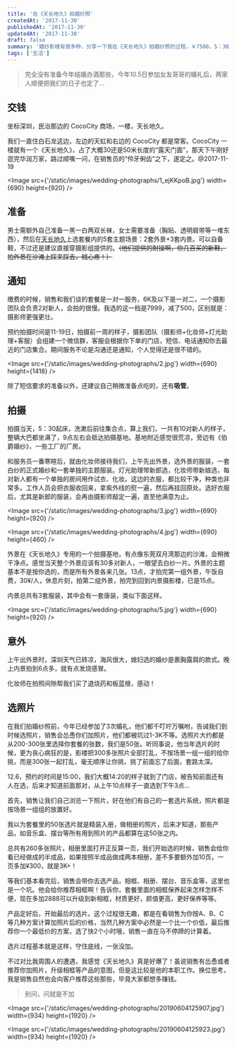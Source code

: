 ```yaml
---
title: '在《天长地久》拍婚纱照'
createdAt: '2017-11-30'
publishedAt: '2017-11-30'
updatedAt: '2017-11-30'
draft: false
summary: '婚纱影楼有很多种，分享一下我在《天长地久》拍婚纱照的过程，￥7500，5：30从家出发，21:00结束坐班车回家，超累🙄'
tags: ['生活']
---
```


> 完全没有准备今年结婚办酒那些，今年10.5日参加女友哥哥的婚礼后，两家人顺便把我们的日子也定了...

## 交钱

坐标深圳，民治那边的 CocoCity 商场，一楼，天长地久。

我们一直住白石龙这边，左边的天虹和右边的 CocoCity 都是常客。CocoCity 一楼就有一个《天长地久》，占了大概30还是50米长度的“露天门面”，那天下午刚好逛完华润万家，路过顺嘴一问，在销售员的“伶牙俐齿”之下，遂定之。@2017-11-19

<Image src={'/static/images/wedding-photographs/1_ejKKpoB.jpg'} width={690} height={920} />

## 准备

男士需额外自己准备一黑一白两双长袜，女士需要准备（胸贴、透明肩带等一堆东西），然后在[天长地久](http://www.szforever.com.cn/gallery/six/)上选套餐内的5套主题场景：2套外景+3套内景。可以自备鞋，不过还是建议直接穿摄影组提供的。~~（他们提供的耐操啊，你几百买的新鞋，拍外景在沙滩上踩来踩去，贼心疼！）~~

## 通知

缴费的时候，销售和我们谈的套餐是一对一服务，6K及以下是一对二，一个摄影团队会负责2对新人，会拍的很慢。我选的这一档是7999，减了500，区别就是：摄影师更强更壮。

预约拍摄时间是11-19日，拍摄前一周的样子，摄影团队（摄影师+化妆师+灯光助理+客服）会组建一个微信群，客服会根据你下单的门店，短信、电话通知你去最近的门店集合。期间服务不论是沟通还是通知，个人觉得还是很不错的。

<Image src={'/static/images/wedding-photographs/2.jpg'} width={690} height={1418} />

除了短信要求的准备以外，还建议自己稍微准备点吃的，还有**吸管**。

## 拍摄

拍摄当天，5：30起床，洗漱后前往集合点，算上我们，一共有10对新人的样子，整辆大巴都坐满了，9点左右会抵达拍摄基地。基地附近感觉很荒凉，旁边有《伯爵婚纱》，一些工厂的厂房。

和服务员一番寒暄后，就由化妆师接待我们，上午先出外景，选外景的服装，一套白纱的正式婚纱和一套单独的主题服装。灯光助理带新郎选，化妆师带新娘选，每对新人都有一个单独的房间用作试衣、化妆。这边的衣服，都比较干净，种类也非常多。工作人员会把衣服收回来，拿紫外线的熨一遍，然后再挂回原处。选好衣服后，尤其是新郎的服装，会再由摄影师敲定一遍，直至他满意为止。

<Image src={'/static/images/wedding-photographs/3.jpg'} width={690} height={920} />

<Image src={'/static/images/wedding-photographs/4.jpg'} width={690} height={460} />

外景在《天长地久》专用的一个拍摄基地，有点像东莞双月湾那边的沙滩，会稍微干净点。感觉当天整个外景应该有30多对新人，一眼望去白纱一片。外景的主题基本不是按你选的，而是所有外景各来几张。13点，才拍完第一组外景，午饭自费，30¥/人，休息片刻，拍第二组外景，拍完到回到内景摄影楼，已是15点。

内景总共有3套服装，其中会有一套唐装，类似下面这样。

<Image src={'/static/images/wedding-photographs/5.jpg'} width={690} height={920} />

## 意外

上午出外景时，深圳天气已转凉，海风很大，媳妇选的婚纱是裹胸露肩的款式。晚上内景拍到6点多，就有点发烧感冒。

化妆师在拍照间隙帮我们买了退烧药和板蓝根，感动！

## 选照片

在我们拍婚纱照前，今年已经参加了3次婚礼，他们都千叮咛万嘱咐，告诫我们到时候选照片，销售会怂恿你们加照片，他们都被坑过1-3K不等。选照片大约都是从200-300张里选择你套餐的张数，我们是50张。听同事说，他当年选片的时候，更为丧心病狂的是，影楼把300多张照片全部打乱，不按场景一组一组的给你挑，而是300张一起打乱，毫无顺序让你挑，挑了前面忘了后面，套路太深。

12.6，预约的时间是15:00，我们大概14:20的样子就到了门店，被告知前面还有人在选，后来才知道前面那对，从上午10点样子一直选到下午3点...

首先，销售让我们自己浏览一下照片，好在他们有自己的一套选片系统，照片都是按场景一组组的放置好。

我以为套餐里的50张选片就是精装入册，做相册的照片，后来才知道，那些产品，如音乐盒、摆台等所有用到照片的产品都算在这50张之内。

总共有260多张照片，相册里面打开正反算一页，我们开始选的时候，销售会给你看已经做成的半成品，如果按照半成品做成两本相册，差不多要额外加10页，一页多加¥300，就是3K+！

等我们基本看完后，销售会带你去选产品，相框、相册、摆台、音乐盒等，这里也是一个坑。他会给你推荐相框啊！告诉你，套餐里面的相框保养起来怎样怎样不便，现在多加2888可以升级到新相框，材质更好，颜值更高，更好保养等等。

产品定好后，开始最后的选片。这个过程很无趣，都是在看销售为你按A、B、C等几种方案计算加照片后的价格，当然几种方案中必然是一个比一个价低，最后推荐你一个最低价的方案，选了快2个小时哦，销售一直在马不停蹄的计算着。

选片过程基本就是这样，守住底线，一张没加。

不过对比我周围人的遭遇，我感觉《天长地久》真是好爆了！虽说销售有怂恿或者推荐你加照片，升级相框等产品的意图，但是这比较是他的本职工作。换位思考，我是销售自然也会向客户推荐这些那些，毕竟大家都想多赚钱。

>别问，问就是不加

<Image src={'/static/images/wedding-photographs/20190604125907.jpg'} width={934} height={1920} />

<Image src={'/static/images/wedding-photographs/20190604125923.jpg'} width={934} height={1920} />


